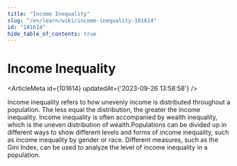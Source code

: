 ```yaml
---
title: "Income Inequality"
slug: "/en/learn/wiki/income-inequality-101614"
id: "101614"
hide_table_of_contents: true
---
```



# Income Inequality

<ArticleMeta id={101614} updatedAt={'2023-09-26 13:58:58'} />
<div className='border-solid border-b border-t-0 my-4 border-[var(--ifm-color-gray-300)]' />

Income inequality refers to how unevenly income is distributed throughout a population. The less equal the distribution, the greater the income inequality. Income inequality is often accompanied by wealth inequality, which is the uneven distribution of wealth.Populations can be divided up in different ways to show different levels and forms of income inequality, such as income inequality by gender or race. Different measures, such as the Gini Index, can be used to analyze the level of income inequality in a population.
